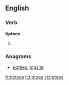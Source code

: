 ==English==

===Verb===
'''tiptoes'''

# {{third-person singular of|[[tiptoe]]}}

===Anagrams===
* [[potties#English|potties]], [[topsite#English|topsite]]

[[fr:tiptoes]]
[[it:tiptoes]]
[[vi:tiptoes]]